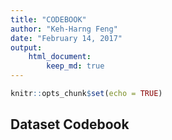 ```yaml
---
title: "CODEBOOK"
author: "Keh-Harng Feng"
date: "February 14, 2017"
output: 
    html_document:
        keep_md: true
---
```


```r
knitr::opts_chunk$set(echo = TRUE)
```

## Dataset Codebook

